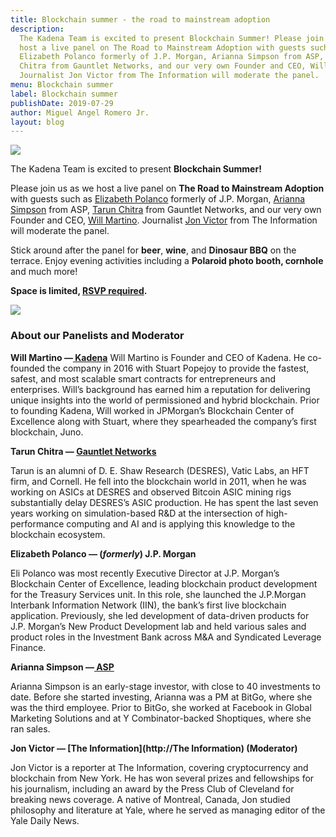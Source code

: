 ```yaml
---
title: Blockchain summer - the road to mainstream adoption
description:
  The Kadena Team is excited to present Blockchain Summer! Please join us as we
  host a live panel on The Road to Mainstream Adoption with guests such as
  Elizabeth Polanco formerly of J.P. Morgan, Arianna Simpson from ASP, Tarun
  Chitra from Gauntlet Networks, and our very own Founder and CEO, Will Martino.
  Journalist Jon Victor from The Information will moderate the panel.
menu: Blockchain summer
label: Blockchain summer
publishDate: 2019-07-29
author: Miguel Angel Romero Jr.
layout: blog
---
```


![](/assets/blog/kl314KSDD7wK0hd2pbA.webp)

The Kadena Team is excited to present **Blockchain Summer!**

Please join us as we host a live panel on **The Road to Mainstream Adoption**
with guests such as
[Elizabeth Polanco](https://www.linkedin.com/in/elizabethpolanco/) formerly of
J.P. Morgan, [Arianna Simpson](https://twitter.com/AriannaSimpson) from ASP,
[Tarun Chitra](https://twitter.com/tarunchitra) from Gauntlet Networks, and our
very own Founder and CEO, [Will Martino](http://twitter.com/_wjmartino_).
Journalist [Jon Victor](https://twitter.com/jon_victor_) from The Information
will moderate the panel.

Stick around after the panel for **beer**, **wine**, and **Dinosaur BBQ** on the
terrace. Enjoy evening activities including a **Polaroid photo booth, cornhole**
and much more!

**Space is limited, [RSVP required](http://bit.ly/KadenaTRMA).**

![](/assets/blog/1_DypRu-cV9ef9PL7fb-McMQ.webp)

### About our Panelists and Moderator

**Will Martino —[ Kadena](http://kadena.io)** Will Martino is Founder and CEO of
Kadena. He co-founded the company in 2016 with Stuart Popejoy to provide the
fastest, safest, and most scalable smart contracts for entrepreneurs and
enterprises. Will’s background has earned him a reputation for delivering unique
insights into the world of permissioned and hybrid blockchain. Prior to founding
Kadena, Will worked in JPMorgan’s Blockchain Center of Excellence along with
Stuart, where they spearheaded the company’s first blockchain, Juno.

**Tarun Chitra — [Gauntlet Networks](http://gauntlet.network)**

Tarun is an alumni of D. E. Shaw Research (DESRES), Vatic Labs, an HFT firm, and
Cornell. He fell into the blockchain world in 2011, when he was working on ASICs
at DESRES and observed Bitcoin ASIC mining rigs substantially delay DESRES’s
ASIC production. He has spent the last seven years working on simulation-based
R&D at the intersection of high-performance computing and AI and is applying
this knowledge to the blockchain ecosystem.

**Elizabeth Polanco — (_formerly_) J.P. Morgan**

Eli Polanco was most recently Executive Director at J.P. Morgan’s Blockchain
Center of Excellence, leading blockchain product development for the Treasury
Services unit. In this role, she launched the J.P.Morgan Interbank Information
Network (IIN), the bank’s first live blockchain application. Previously, she led
development of data-driven products for J.P. Morgan’s New Product Development
lab and held various sales and product roles in the Investment Bank across M&A
and Syndicated Leverage Finance.

**Arianna Simpson —[ ASP](http://ariannasimpson.com)**

Arianna Simpson is an early-stage investor, with close to 40 investments to
date. Before she started investing, Arianna was a PM at BitGo, where she was the
third employee. Prior to BitGo, she worked at Facebook in Global Marketing
Solutions and at Y Combinator-backed Shoptiques, where she ran sales.

**Jon Victor — [The Information](http://The Information) (Moderator)**

Jon Victor is a reporter at The Information, covering cryptocurrency and
blockchain from New York. He has won several prizes and fellowships for his
journalism, including an award by the Press Club of Cleveland for breaking news
coverage. A native of Montreal, Canada, Jon studied philosophy and literature at
Yale, where he served as managing editor of the Yale Daily News.

